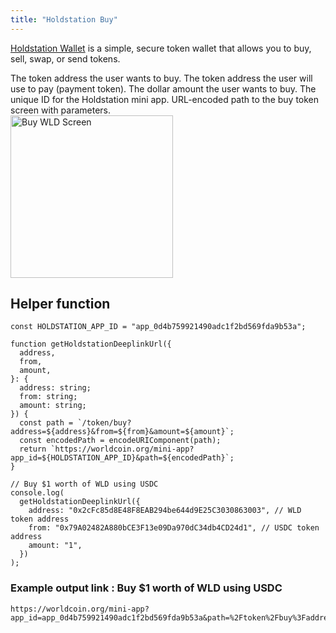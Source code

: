 ```yaml
---
title: "Holdstation Buy"
---
```


[Holdstation Wallet](https://worldcoin.org/ecosystem/app_0d4b759921490adc1f2bd569fda9b53a) is a simple, secure token wallet that allows you to buy, sell, swap, or send tokens.

<div
  style={{
    display: "flex",
    justifyContent: "space-between",
    alignItems: "flex-start",
  }}
>
  <div>
    <ParamField path="address" type="string" required>
      The token address the user wants to buy.
    </ParamField>
    <ParamField path="from" type="string" required>
      The token address the user will use to pay (payment token).
    </ParamField>
    <ParamField path="amount" type="string" required>
      The dollar amount the user wants to buy.
    </ParamField>
    <ParamField path="app_id" type="string" required>
      The unique ID for the Holdstation mini app.
    </ParamField>
    <ParamField path="path" type="string" required>
      URL-encoded path to the buy token screen with parameters.
    </ParamField>
  </div>
  <div className="ml-5">
    <img
      src="/images/docs/mini-apps/quick-actions/holdstation-buy-qa.png"
      alt="Buy WLD Screen"
      className="m-auto block"
      width="260"
      style={{ maxWidth: "260px", height: "auto" }}
    />
  </div>
</div>

## Helper function

```tsx
const HOLDSTATION_APP_ID = "app_0d4b759921490adc1f2bd569fda9b53a";

function getHoldstationDeeplinkUrl({
  address,
  from,
  amount,
}: {
  address: string;
  from: string;
  amount: string;
}) {
  const path = `/token/buy?address=${address}&from=${from}&amount=${amount}`;
  const encodedPath = encodeURIComponent(path);
  return `https://worldcoin.org/mini-app?app_id=${HOLDSTATION_APP_ID}&path=${encodedPath}`;
}

// Buy $1 worth of WLD using USDC
console.log(
  getHoldstationDeeplinkUrl({
    address: "0x2cFc85d8E48F8EAB294be644d9E25C3030863003", // WLD token address
    from: "0x79A02482A880bCE3F13e09Da970dC34db4CD24d1", // USDC token address
    amount: "1",
  })
);
```

### Example output link : Buy $1 worth of WLD using USDC

```
https://worldcoin.org/mini-app?app_id=app_0d4b759921490adc1f2bd569fda9b53a&path=%2Ftoken%2Fbuy%3Faddress%3D0x2cFc85d8E48F8EAB294be644d9E25C3030863003%26from%3D0x79A02482A880bCE3F13e09Da970dC34db4CD24d1%26amount%3D1
```
